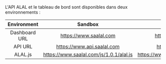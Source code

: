 L'API ALAL et le tableau de bord sont disponibles dans deux environnements :

| **Environment** |               **Sandbox**               |                 **Production**                  |
| :-------------: | :-------------------------------------: | :---------------------------------------------: |
|  Dashboard URL  |         https://www.saalal.com          |         https://www.sandbox.saalal.com          |
|     API URL     |       https://www.api.saalal.com        |         https://api.sandbox.sudo.africa         |
|     ALAL.js     | https://www.saalal.com/js/1.0.1/alal.js | https://www.sandbox.saalal.com/js/1.0.1/alal.js |
